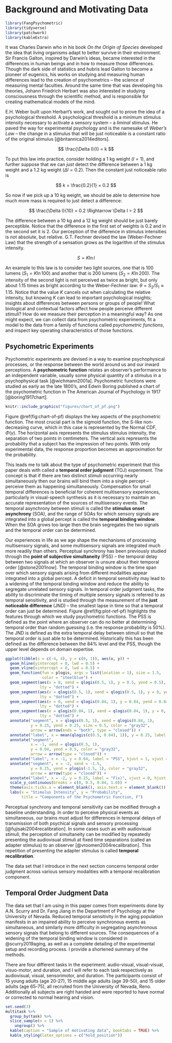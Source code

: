 # Background and Motivating Data {#motivating-data}

```r
library(FangPsychometric)
library(tidyverse)
library(patchwork)
library(kableExtra)
```

It was Charles Darwin who in his book _On the Origin of Species_ developed the idea that living organisms adapt to better survive in their environment. Sir Francis Galton, inspired by Darwin's ideas, became interested in the differences in human beings and in how to measure those differences. Though the dark side of statistics and hubris lead Galton to become a pioneer of eugenics, his works on studying and measuring human differences lead to the creation of psychometrics -- the science of measuring mental faculties. Around the same time that was developing his theories, Johann Friedrich Herbart was also interested in studying consciousness through the scientific method, and is responsible for creating mathematical models of the mind.

E.H. Weber built upon Herbart's work, and sought out to prove the idea of a psychological threshold. A psychological threshold is a minimum stimulus intensity necessary to activate a sensory system -- a _liminal_ stimulus. He paved the way for experimental psychology and is the namesake of _Weber's Law_ -- the change in a stimulus that will be just noticeable is a constant ratio of the original stimulus [@britannica2014editors].

$$
\frac{\Delta I}{I} = k
$$

To put this law into practice, consider holding a 1 kg weight ($I = 1$), and further suppose that we can _just_ detect the difference between a 1 kg weight and a 1.2 kg weight ($\Delta I = 0.2$). Then the constant just noticeable ratio is

$$
k = \frac{0.2}{1} = 0.2
$$

So now if we pick up a 10 kg weight, we should be able to determine how much more mass is required to just detect a difference:

$$
\frac{\Delta I}{10} = 0.2 \Rightarrow \Delta I = 2
$$

The difference between a 10 kg and a 12 kg weight should be just barely perceptible. Notice that the difference in the first set of weights is 0.2 and in the second set it is 2. Our perception of the difference in stimulus intensities is not absolute, but relative. G.T. Fechner devised the law (Weber-Fechner Law) that the strength of a sensation grows as the logarithm of the stimulus intensity.

$$S = K \ln I$$

An example to this law is to consider two light sources, one that is 100 lumens ($S_1 = K \ln 100$) and another that is 200 lumens ($S_2 = K \ln 200$). The intensity of the second light is not perceived as twice as bright, but only about 1.15 times as bright according to the Weber-Fechner law: $\theta = S_2 / S_1 \approx 1.15$. Notice that the value $K$ cancels out when calculating the relative intensity, but knowing $K$ can lead to important psychological insights; insights about differences between persons or groups of people! What biological and contextual factors affect how people perceive different stimuli? How do we measure their perception in a meaningful way? As one might expect, we can collect data from psychometric experiments, fit a model to the data from a family of functions called _psychometric functions_, and inspect key operating characteristics of those functions.

## Psychometric Experiments

Psychometric experiments are devised in a way to examine psychophysical processes, or the response between the world around us and our inward perceptions. A **psychometric function** relates an observer’s performance to an independent variable, usually some physical quantity of a stimulus in a psychophysical task [@wichmann2001a]. Psychometric functions were studied as early as the late 1800's, and Edwin Boring published a chart of the psychometric function in The American Journal of Psychology in 1917 [@boring1917chart].

```r
knitr::include_graphics("figures/chart_of_pf.png")
```

Figure \@ref(fig:chart-of-pf) displays the key aspects of the psychometric function. The most crucial part is the sigmoid function, the S-like non-decreasing curve, which in this case is represented by the Normal CDF, $\Phi(\gamma)$. The horizontal axis represents the stimulus stimulus intensity, the separation of two points in centimeters. The vertical axis represents the probability that a subject has the impression of two points. With only experimental data, the response proportion becomes an approximation for the probability.

This leads me to talk about the type of psychometric experiment that this paper deals with called a **temporal order judgment** (TOJ) experiment. The concept is that if there are two distinct stimuli occurring nearly simultaneously then our brains will bind them into a single percept -- perceive them as happening simultaneously. Compensation for small temporal differences is beneficial for coherent multisensory experiences, particularly in visual-speech synthesis as it is necessary to maintain an accurate representation of the sources of multisensory events. The temporal asynchrony between stimuli is called the **stimulus onset asynchrony** (SOA), and the range of SOAs for which sensory signals are integrated into a global percept is called the **temporal binding window**. When the SOA grows too large then the brain segregates the two signals and the temporal order can be determined.

Our experiences in life as we age shape the mechanisms of processing multisensory signals, and some multisensory signals are integrated much more readily than others. Perceptual synchrony has been previously studied through the **point of subjective simultaneity** (PSS) -- the temporal delay between two signals at which an observer is unsure about their temporal order [@stone2001now]. The temporal binding window is the time span over which sensory signals arising from different modalities appear integrated into a global percept. A deficit in temporal sensitivity may lead to a widening of the temporal binding window and reduce the ability to segregate unrelated sensory signals. In temporal order judgment tasks, the ability to discriminate the timing of multiple sensory signals is referred to as temporal sensitivity, and is studied through the measurement of the **just noticeable difference** (JND) -- the smallest lapse in time so that a temporal order can just be determined. Figure \@ref(fig:plot-ref-pf) highlights the features through which we study psychometric functions. The PSS is defined as the point where an observer can do no better at determining temporal order than random guessing (i.e. the response probability is 50%). The JND is defined as the extra temporal delay between stimuli so that the temporal order is just able to be determined. Historically this has been defined as the difference between the 84% level and the PSS, though the upper level depends on domain expertise.

```r
ggplot(tibble(x = c(-4, 4), y = c(0, 1)), aes(x, y)) +
  geom_hline(yintercept = 0, lwd = 0.5) +
  geom_vline(xintercept = 0, lwd = 0.5) +
  geom_function(fun = plogis, args = list(location = 1), size = 1.5, 
                color = "steelblue") +
  geom_segment(aes(x = 0, xend = qlogis(0.5, 1), y = 0.5, yend = 0.5),
               lty = "dotted") +
  geom_segment(aes(x = qlogis(0.5, 1), xend = qlogis(0.5, 1), y = 0, yend = 0.5),
               lty = "dotted") +
  geom_segment(aes(x = 0, xend = qlogis(0.84, 1), y = 0.84, yend = 0.84),
               lty = "dotted") +
  geom_segment(aes(x = qlogis(0.84, 1), xend = qlogis(0.84, 1), y = 0, yend = 0.84),
               lty = "dotted") +
  annotate("segment", x = qlogis(0.5, 1), xend = qlogis(0.84, 1), 
           y = 0.25, yend = 0.25, size = 0.5, color = "gray32",
           arrow = arrow(ends = "both", type = "closed")) +
  annotate("label", x = mean(qlogis(c(0.5, 0.84), 1)), y = 0.25, label = "JND") +
  annotate("segment", 
           x = -1, xend = qlogis(0.5, 1),
           y = 0.84, yend = 0.5, color = "gray32",
           arrow = arrow(type = "closed")) +
  annotate("label", x = -1, y = 0.84, label = "PSS", hjust = 1, vjust = 0) +
  annotate("segment", x = -2, xend = -1.5, 
           y = 0.25, yend = plogis(-1.5, 1), color = "gray32",
           arrow = arrow(type = "closed")) +
  annotate("label", x = -2, y = 0.25, label = "F(x)", vjust = 0, hjust = 1) +
  scale_y_continuous(breaks = c(0, 0.5, 0.84, 1.0)) +
  theme(axis.ticks.x = element_blank(), axis.text.x = element_blank()) +
  labs(x = "Stimulus Intensity", y = "Probability",
       title = "Components of the Psychometric Function, F")
```

Perceptual synchrony and temporal sensitivity can be modified through a baseline understanding. In order to perceive physical events as simultaneous, our brains must adjust for differences in temporal delays of transmission of both psychical signals and sensory processing [@fujisaki2004recalibration]. In some cases such as with audiovisual stimuli, the perception of simultaneity can be modified by repeatedly presenting the audiovisual stimuli at fixed time separations (called an adapter stimulus) to an observer [@vroomen2004recalibration]. This repetition of presenting the adapter stimulus is called **temporal recalibration**.

The data set that I introduce in the next section concerns temporal order judgment across various sensory modalities with a temporal recalibration component.

## Temporal Order Judgment Data

The data set that I am using in this paper comes from experiments done by A.N. Scurry and Dr. Fang Jiang in the Department of Psychology at the University of Nevada. Reduced temporal sensitivity in the aging population manifests in an impaired ability to perceive synchronous events as simultaneous, and similarly more difficulty in segregating asynchronous sensory signals that belong to different sources. The consequences of a widening of the temporal binding window is considered in @scurry2019aging, as well as a complete detailing of the experimental setup and recording process. I provide a shortened summary of the methods.

There are four different tasks in the experiment: audio-visual, visual-visual, visuo-motor, and duration, and I will refer to each task respectively as audiovisual, visual, sensorimotor, and duration. The participants consist of 15 young adults (age 20-27), 15 middle age adults (age 39-50), and 15 older adults (age 65-75), all recruited from the University of Nevada, Reno. Additionally all subjects are right handed and were reported to have normal or corrected to normal hearing and vision.

<!--
All subjects completed each of the four tasks except for one young subject that did not complete the audiovisual temporal order judgment (TOJ) task, and one young subject who did not complete the duration TOJ task.
```r
multitask %>% 
  drop_na() %>% 
  group_by(age_group, task) %>% 
  select(sid) %>% 
  unique() %>% 
  count() %>%
  ungroup() %>%
  kable(caption = "Number of subjects in each task.", booktabs = TRUE) %>%
  kable_styling(latex_options = c("hold_position", "striped")) %>%
  collapse_rows(columns = c(1), valign = "top")
```
-->


```r
set.seed(3)
multitask %>%
  group_by(task) %>%
  slice_sample(n = 1) %>%
    ungroup() %>%
  kable(caption = "Sample of motivating data", booktabs = TRUE) %>%
  kable_styling(latex_options = c("hold_position"))
```


<!--
- Temporal Order Judgment Psychometric Experiment
  - Setup and Methods
  - Data collection
  - Order of trials
  - The manuscript provided by Ally will really be the main source of content for this section
  - She describes the data collection for three of the sensory tasks
  - Data cleaning and loading
  - Research questions
-->

<!--
- Observations about the data
  - Outliers and failed experiments
  - balance of classes (male v female, young v middle v older, etc.)
  - Tasks
  - In the workflow section, I will look for and point out any visual trends in the data
-->

